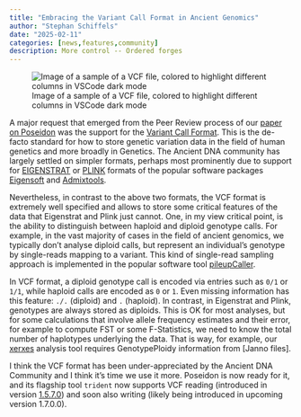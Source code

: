 ```yaml
---
title: "Embracing the Variant Call Format in Ancient Genomics"
author: "Stephan Schiffels"
date: "2025-02-11"
categories: [news,features,community]
description: More control -- Ordered forges
---
```


![Image of a sample of a VCF file, colored to highlight different columns in VSCode dark mode](images_misc/vcf_sample.jpg)

A major request that emerged from the Peer Review process of our [paper on Poseidon]() was the support for the [Variant Call Format](). This is the de-facto standard for how to store genetic variation data in the field of human genetics and more broadly in Genetics. The Ancient DNA community has largely settled on simpler formats, perhaps most prominently due to support for [EIGENSTRAT]() or [PLINK]() formats of the popular software packages [Eigensoft]() and [Admixtools]().

Nevertheless, in contrast to the above two formats, the VCF format is extremely well specified and allows to store some critical features of the data that Eigenstrat and Plink just cannot. One, in my view critical point, is the ability to distinguish between haploid and diploid genotype calls. For example, in the vast majority of cases in the field of ancient genomics, we typically don't analyse diploid calls, but represent an individual's genotype by single-reads mapping to a variant. This kind of single-read sampling approach is implemented in the popular software tool [pileupCaller](). 

In VCF format, a diploid genotype call is encoded via entries such as `0/1` or `1/1`, while haploid calls are encoded as `0` or `1`. Even missing information has this feature: `./.` (diploid) and `.` (haploid). In contrast, in Eigenstrat and Plink, genotypes are always stored as diploids. This is OK for most analyses, but for some calculations that involve allele frequency estimates and their error, for example to compute FST or some F-Statistics, we need to know the total number of haplotypes underlying the data. That is way, for example, our [xerxes]() analysis tool requires GenotypePloidy information from [Janno files].

I think the VCF format has been under-appreciated by the Ancient DNA Community and I think it's time we use it more. Poseidon is now ready for it, and its flagship tool `trident` now supports VCF reading (introduced in version [1.5.7.0]()) and soon also writing (likely being introduced in upcoming version 1.7.0.0).
